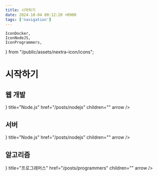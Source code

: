 ```yaml
---
title: 시작하기
date: 2024-10-04 00:12:20 +0900
tags: ['navigation']
---
```


	IconDocker,
	IconNodeJS,
	IconProgrammers,
} from "/public/assets/nextra-icon/icons";

# 시작하기

## 웹 개발

<Cards>
	<Card
		icon={<IconNodeJS />}
		title="Node.js"
		href="/posts/nodejs"
		children=""
		arrow
	/>
</Cards>

## 서버

<Cards>
	<Card
		icon={<IconDocker />}
		title="Node.js"
		href="/posts/nodejs"
		children=""
		arrow
	/>
</Cards>

## 알고리즘

<Cards>
	<Card
		icon={<IconProgrammers />}
		title="프로그래머스"
		href="/posts/programmers"
		children=""
		arrow
	/>
</Cards>